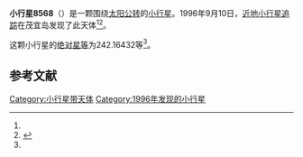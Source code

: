 {{Infobox planet
| bgcolour = #FFFFC0
| name = 8568 Larrywilson
| symbol = 
| image = 
| caption = 
| discovery = yes
| discovery_ref = 
| discoverer = [[近地小行星追踪|近地小行星追踪]]
| discovery_site = [[茂宜岛|茂宜岛]] 
| discovered = 1996年9月10日
| designations = yes
| mp_name = 
| named_after = 
| alt_names = 1996 RU2/ 1993 TE48 / 1995 DV12
| mp_category = [[主带小行星|主带小行星]]
| orbit_ref = <ref name="a">[http://ssd.jpl.nasa.gov/sbdb.cgi?sstr=8568 8568 Larrywilson] {{Wayback|url=http://ssd.jpl.nasa.gov/sbdb.cgi?sstr=8568 |date=20140817043128 }}，小行星數據庫瀏覽器（JPL Small-Body Database Browser）－[[美国国家航空航天局|美国国家航空航天局]]喷气推进实验室</ref>
| epoch = 2456400.5 (2013年4月18日更新)
| aphelion = {{convert|2.3751838|AU|km|3|abbr=on|lk=out}}
| perihelion = {{convert|1.9409398|AU|km|3|abbr=on}}
| semimajor = {{convert|2.1580618|AU|km|3|abbr=on}}
| eccentricity = 0.1006097
| period = 1157.961817 [[日|日]]<br />3.17[[儒略年|儒略年]]
| avg_speed = 
| inclination = 0.87462
| asc_node = 44.78014
| mean_anomaly = 
| arg_peri = 242.16432
| satellites = 
| physical_characteristics = yes
| dimensions = 
| mass = 
| density = 
| surface_grav = 
| escape_velocity = 
| sidereal_day = 
| axial_tilt = 
| pole_ecliptic_lat = 
| pole_ecliptic_lon = 
| albedo = 
| temperatures= 
| temp_name1 = 
| mean_temp_1 = 
| max_temp_1 = 
| temp_name2 = 
| max_temp_2 = 
| spectral_type = 
| abs_magnitude = 242.16432
}}

'''小行星8568'''（{{lang-en|8568 Larrywilson}}）是一颗围绕[[太阳|太阳]][[公转|公转]]的[[小行星|小行星]]。1996年9月10日，[[近地小行星追踪|近地小行星追踪]]在茂宜岛发现了此天体<ref name="a" /><ref>{{cite news|title=小行星列表|url=http://cfa-www.harvard.edu/iau/lists/NumberedMPs.txt|accessdate=2013-07-08|newspaper=哈佛大学|archive-date=2008-05-17|archive-url=https://web.archive.org/web/20080517010638/http://cfa-www.harvard.edu/iau/lists/NumberedMPs.txt|dead-url=no}}</ref>。

这颗小行星的[[绝对星等|绝对星等]]为242.16432等<ref name="a" />。

==参考文献==
{{reflist}}
{{Minor Planet Number|[[小行星8567|小行星8567]]|[[小行星8569|小行星8569]]}}

{{小天体}}

[[Category:小行星带天体|Category:小行星带天体]]
[[Category:1996年发现的小行星|Category:1996年发现的小行星]]

{{asteroid-stub}}